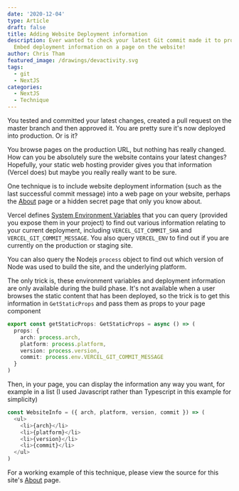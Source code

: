 ```yaml
---
date: '2020-12-04'
type: Article
draft: false
title: Adding Website Deployment information
description: Ever wanted to check your latest Git commit made it to production?
  Embed deployment information on a page on the website!
author: Chris Tham
featured_image: /drawings/devactivity.svg
tags:
  - git
  - NextJS
categories:
  - NextJS
  - Technique
---
```


You tested and committed your latest changes, created a pull request on the
master branch and then approved it. You are pretty sure it's now deployed
into production. Or is it?

You browse pages on the production URL, but nothing has really changed. How
can you be absolutely sure the website contains your latest changes?
Hopefully, your static web hosting provider gives you that information (Vercel
does) but maybe you really really want to be sure.

One technique is to include website deployment information (such as the
last successful commit message) into a web page on your website, perhaps
the [About](/about) page or a hidden secret page that only you know about.

Vercel defines [System Environment Variables](https://vercel.com/docs/environment-variables#system-environment-variables)
that you can query (provided you expose them in your project) to find out
various information relating to your current deployment, including
`VERCEL_GIT_COMMIT_SHA` and `VERCEL_GIT_COMMIT_MESSAGE`. You also query
`VERCEL_ENV` to find out if you are currently on the production or
staging site.

You can also query the Nodejs `process` object to find out which version
of Node was used to build the site, and the underlying platform.

The only trick is, these environment variables and deployment information
are only available during the build phase. It's not available when a user
browses the static content that has been deployed, so the trick is to
get this information in `GetStaticProps` and pass them as props to your
page component

```ts
export const getStaticProps: GetStaticProps = async () => (
  props: {
    arch: process.arch,
    platform: process.platform,
    version: process.version,
    commit: process.env.VERCEL_GIT_COMMIT_MESSAGE
  }
)

```

Then, in your page, you can display the information any way you want, for
example in a list (I used Javascript rather than Typescript in this
example for simplicity)

```js
const WebsiteInfo = ({ arch, platform, version, commit }) => (
  <ul>
    <li>{arch}</li>
    <li>{platform}</li>
    <li>{version}</li>
    <li>{commit}</li>
  </ul>
)
```

For a working example of this technique, please view the source for this
site's [About](/about) page.
